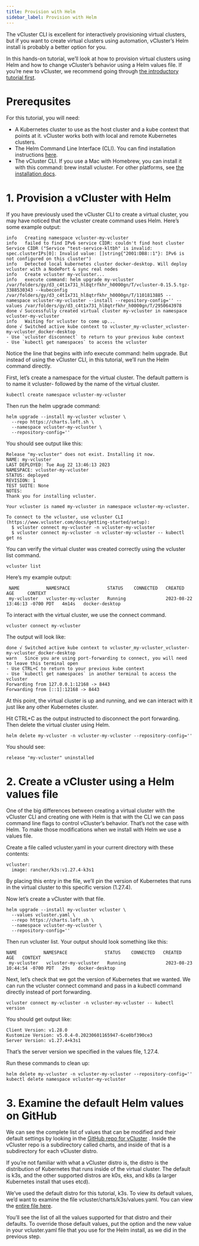 ```yaml
---
title: Provision with Helm
sidebar_label: Provision with Helm
---
```


The vCluster CLI is excellent for interactively provisioning virtual clusters, but if you want to create virtual clusters using automation, vCluster’s Helm install is probably a better option for you.

In this hands-on tutorial, we’ll look at how to provision virtual clusters using Helm and how to change vCluster’s behavior using a Helm values file.
If you’re new to vCluster, we recommend going through [the introductory tutorial first](https://loft.sh/blog/intro-to-vcluster-tutorial/?utm_medium=reader&utm_source=other&utm_campaign=blog_creating-virtual-kubernetes-clusters-with-vcluster-and-helm).

# Prerequsites
For this tutorial, you will need:

- A Kubernetes cluster to use as the host cluster and a kube context that points at it. vCluster works both with local and remote Kubernetes clusters.
- The Helm Command Line Interface (CLI). You can find installation instructions [here](https://helm.sh/docs/intro/install/?_gl=1*158hplf*_ga*MjEzODEwMTQ1My4xNjY3MjA5OTgx*_ga_4RQQZ3WGE9*MTY5NjMyMTgwMy4xMzcuMS4xNjk2MzI0MDAzLjE2LjAuMA..*_gcl_au*MTYzMDM2NDc5NC4xNjkwMzczNjIyLjIwMTE4NTM2MTIuMTY5NTA0NjA0Ny4xNjk1MDQ2MDQ2/).
- The vCluster CLI. If you use a Mac with Homebrew, you can install it with this command: brew install vcluster. For other platforms, see [the installation docs](../getting-started/setup.mdx).
# 1. Provision a vCluster with Helm
If you have previously used the vCluster CLI to create a virtual cluster, you may have noticed that the vcluster create command uses Helm. Here’s some example output:

```
info   Creating namespace vcluster-my-vcluster
info   failed to find IPv6 service CIDR: couldn't find host cluster Service CIDR ("Service "test-service-kltbh" is invalid: spec.clusterIPs[0]: Invalid value: []string{"2001:DB8::1"}: IPv6 is not configured on this cluster")
info   Detected local kubernetes cluster docker-desktop. Will deploy vcluster with a NodePort & sync real nodes
info   Create vcluster my-vcluster...
info   execute command: helm upgrade my-vcluster /var/folders/gy/d3_c4t1x731_hl8qtrfkhr_h0000gn/T/vcluster-0.15.5.tgz-3388530343 --kubeconfig /var/folders/gy/d3_c4t1x731_hl8qtrfkhr_h0000gn/T/1101813885 --namespace vcluster-my-vcluster --install --repository-config='' --values /var/folders/gy/d3_c4t1x731_hl8qtrfkhr_h0000gn/T/2950643978
done √ Successfully created virtual cluster my-vcluster in namespace vcluster-my-vcluster
info   Waiting for vcluster to come up...
done √ Switched active kube context to vcluster_my-vcluster_vcluster-my-vcluster_docker-desktop
- Use `vcluster disconnect` to return to your previous kube context
- Use `kubectl get namespaces` to access the vcluster
```
Notice the line that begins with info execute command: helm upgrade.
But instead of using the vCluster CLI, in this tutorial, we’ll run the Helm command directly.

First, let’s create a namespace for the virtual cluster. The default pattern is to name it vcluster- followed by the name of the virtual cluster.

```
kubectl create namespace vcluster-my-vcluster
```
Then run the helm upgrade command:

```
helm upgrade --install my-vcluster vcluster \
  --repo https://charts.loft.sh \
  --namespace vcluster-my-vcluster \
  --repository-config=''
```
You should see output like this:

```
Release "my-vcluster" does not exist. Installing it now.
NAME: my-vcluster
LAST DEPLOYED: Tue Aug 22 13:46:13 2023
NAMESPACE: vcluster-my-vcluster
STATUS: deployed
REVISION: 1
TEST SUITE: None
NOTES:
Thank you for installing vcluster.

Your vcluster is named my-vcluster in namespace vcluster-my-vcluster.

To connect to the vcluster, use vcluster CLI (https://www.vcluster.com/docs/getting-started/setup):
  $ vcluster connect my-vcluster -n vcluster-my-vcluster
  $ vcluster connect my-vcluster -n vcluster-my-vcluster -- kubectl get ns
```

You can verify the virtual cluster was created correctly using the vcluster list command.

```
vcluster list
```
Here’s my example output:

```
 NAME          NAMESPACE              STATUS    CONNECTED   CREATED                         AGE     CONTEXT
 my-vcluster   vcluster-my-vcluster   Running               2023-08-22 13:46:13 -0700 PDT   4m14s   docker-desktop
```
To interact with the virtual cluster, we use the connect command.

```
vcluster connect my-vcluster
```
The output will look like:

```
done √ Switched active kube context to vcluster_my-vcluster_vcluster-my-vcluster_docker-desktop
warn   Since you are using port-forwarding to connect, you will need to leave this terminal open
- Use CTRL+C to return to your previous kube context
- Use `kubectl get namespaces` in another terminal to access the vcluster
Forwarding from 127.0.0.1:12168 -> 8443
Forwarding from [::1]:12168 -> 8443
```
At this point, the virtual cluster is up and running, and we can interact with it just like any other Kubernetes cluster.

Hit CTRL+C as the output instructed to disconnect the port forwarding. Then delete the virtual cluster using Helm.

```
helm delete my-vcluster -n vcluster-my-vcluster --repository-config=''
```
You should see:

```
release "my-vcluster" uninstalled
```

# 2. Create a vCluster using a Helm values file
One of the big differences between creating a virtual cluster with the vCluster CLI and creating one with Helm is that with the CLI we can pass command line flags to control vCluster’s behavior. That’s not the case with Helm. To make those modifications when we install with Helm we use a values file.

Create a file called vcluster.yaml in your current directory with these contents:

```
vcluster:
  image: rancher/k3s:v1.27.4-k3s1
```
By placing this entry in the file, we’ll pin the version of Kubernetes that runs in the virtual cluster to this specific version (1.27.4).

Now let’s create a vCluster with that file.

```
helm upgrade --install my-vcluster vcluster \
  --values vcluster.yaml \
  --repo https://charts.loft.sh \
  --namespace vcluster-my-vcluster \
  --repository-config=''
```
Then run vcluster list. Your output should look something like this:

```
NAME          NAMESPACE              STATUS    CONNECTED   CREATED                         AGE   CONTEXT
 my-vcluster   vcluster-my-vcluster   Running               2023-08-23 10:44:54 -0700 PDT   29s   docker-desktop
```
Next, let’s check that we got the version of Kubernetes that we wanted. We can run the vcluster connect command and pass in a kubectl command directly instead of port forwarding.

```
vcluster connect my-vcluster -n vcluster-my-vcluster -- kubectl version
```
You should get output like:
```
Client Version: v1.28.0
Kustomize Version: v5.0.4-0.20230601165947-6ce0bf390ce3
Server Version: v1.27.4+k3s1
```
That’s the server version we specified in the values file, 1.27.4.

Run these commands to clean up:

```
helm delete my-vcluster -n vcluster-my-vcluster --repository-config=''
kubectl delete namespace vcluster-my-vcluster
```

# 3. Examine the default Helm values on GitHub
We can see the complete list of values that can be modified and their default settings by looking in the [GitHub repo for vCluster](https://github.com/loft-sh/vcluster) . Inside the vCluster repo is a subdirectory called charts, and inside of that is a subdirectory for each vCluster distro.

If you’re not familiar with what a vCluster distro is, the distro is the distribution of Kubernetes that runs inside of the virtual cluster. The default is k3s, and the other supported distros are k0s, eks, and k8s (a larger Kubernetes install that uses etcd).

We’ve used the default distro for this tutorial, k3s. To view its default values, we’d want to examine the file vcluster/charts/k3s/values.yaml.
You can view the [entire file here](https://github.com/loft-sh/vcluster/blob/main/charts/k3s/values.yaml?_gl=1*8boa70*_ga*MjEzODEwMTQ1My4xNjY3MjA5OTgx*_ga_4RQQZ3WGE9*MTY5NjMyMTgwMy4xMzcuMS4xNjk2MzIzMzkwLjYwLjAuMA..*_gcl_au*MTYzMDM2NDc5NC4xNjkwMzczNjIyLjIwMTE4NTM2MTIuMTY5NTA0NjA0Ny4xNjk1MDQ2MDQ2/).

You’ll see the list of all the values supported for that distro and their defaults. To override those default values, put the option and the new value in your vcluster.yaml file that you use for the Helm install, as we did in the previous step.

